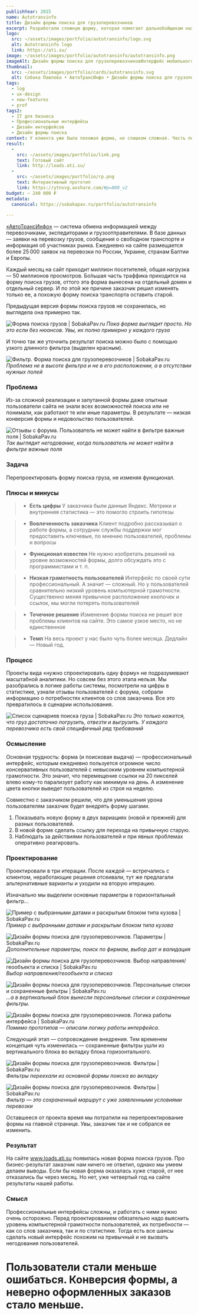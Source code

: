 ```yaml
---
publishYear: 2015
name: Autotransinfo
title: Дизайн формы поиска для грузоперевозчиков
excerpt: Разработали сложную форму, которая помогает дальнобойщикам находить грузы по подходящему маршруту
logo:
  src: ~/assets/images/portfolio/autotransinfo/logo.svg
  alt: Autotransinfo logo
  link: https://ati.su/
image: ~/assets/images/portfolio/autotransinfo/autotransinfo.png
imageAlt: Дизайн формы поиска для грузоперевозчиковИнтерфейс мобильного приложения
thumbnail:
  src: ~/assets/images/portfolio/cards/autotransinfo.svg
  alt: Собака Павлова • АвтоТрансИнфо • Дизайн формы поиска для грузоперевозчиков
tags:
  - log
  - ux-design
  - new-features
  - prof
tags2:
  - IT для бизнеса
  - Профессиональные интерфейсы
  - Дизайн интерфейсов
  - Дизайн формы поиска
context: У клиента уже была похожая форма, но слишком сложная. Часть пользователей не могла в ней разобраться, поэтому ошибалась при заполнении полей. Для сайта каждая ошибка — это неверно оформленный заказ.
result:
  - 
    src: ~/assets/images/portfolio/link.png
    text: Готовый сайт
    link: http://loads.ati.su/
  - 
    src: ~/assets/images/portfolio/rp.png
    text: Интерактивный прототип
    link: https://ytnvvg.axshare.com/#p=800_v2
budget: ~ 240 000 ₽
metadata:
  canonical: https://sobakapav.ru/portfolio/autotransinfo
  
---
```


[«АвтоТрансИнфо»](http://www.ati.su/) — система обмена информацией между перевозчиками, экспедиторами и грузоотправителями. В базе данных — заявки на перевозку грузов, сообщения о свободном транспорте и информация об участниках рынка. Ежедневно на сайте размещается более 25 000 заявок на перевозки по России, Украине, странам Балтии и Европы.

Каждый месяц на сайт приходит миллион посетителей, общая нагрузка — 50 миллионов просмотров. Бо́льшая часть траффика приходится на форму поиска грузов, оттого эта форма вынесена на отдельный домен и отдельный сервер. И по этой же причине заказчик решил изменять только ее, а похожую форму поиска транспорта оставить старой.

Предыдущая версия формы поиска грузов не сохранилась, но выглядела она примерно так.

![Форма поиска грузов | SobakaPav.ru](~/assets/images/portfolio/autotransinfo/1.png)
_Пока форма выглядит просто. Но это если без нюансов. Увы, их полно примерно у каждого груза_

И точно так же уточнить результат поиска можно было с помощью узкого длинного фильтра (выделен красным).

![Фильтр. Форма поиска для грузоперевозчиков | SobakaPav.ru](~/assets/images/portfolio/autotransinfo/2.png)
_Проблема не в высоте фильтра и не в его расположении, а в отсутствии нужных полей_

### Проблема

Из-за сложной реализации и запутанной формы даже опытные пользователи сайта не знали всех возможностей поиска или не понимали, как работают те или иные параметры. В результате — низкая конверсия формы и недовольство пользователей.

![Отзывы с форума. Пользователь не может найти в фильтре важные поля | SobakaPav.ru](~/assets/images/portfolio/autotransinfo/3.png)
_Так выглядит негодование, когда пользователь не может найти в фильтре важные поля_

### Задача

Перепроектировать форму поиска груза, не изменяя функционал.

### Плюсы и минусы

>+ **Есть цифры**
>У заказчика были данные Яндекс. Метрики и внутренняя статистика — это помогло строить гипотезы

>+ **Вовлеченность заказчика**
>Клиент подробно рассказывал о работе формы, а сотрудник службы поддержки мог предоставить ключевые, по мнению пользователей, проблемы и вопросы

>+ **Функционал известен**
>Не нужно изобретать решений на уровне возможностей формы, долго обсуждать это с программистами и т. п.

>- **Низкая грамотность пользователей**
>Интерфейс по своей сути профессиональный. А значит — сложный. Но у пользователей сравнительно низкий уровень компьютерной грамотности. Существенно меняя привычное расположение кнопочек и ссылок, мы могли потерять пользователей

>- **Точечное решение**
>Изменение формы поиска не решит все проблемы клиентов на сайте. Это самое узкое место, но не единственное

>- **Темп**
>На весь проект у нас было чуть более месяца. Дедлайн — Новый год.

### Процесс

Проекты вида «нужно спроектировать одну форму» не подразумевают масштабной аналитики. Но совсем без этого этапа нельзя. Мы разобрались в логике работы системы, посмотрели на цифры в статистике, узнали отзывы пользователей с форума, собрали информацию о потребностях клиентов со слов заказчика. Все это превратилось в сценарии использования.

![Список сценариев поиска груза | SobakaPav.ru](~/assets/images/portfolio/autotransinfo/4.png)
_Это только кажется, что груз достаточно погрузить, отвезти и выгрузить. У каждого перевозчика есть свой специфичный ряд требований_

### Осмысление

Основная трудность: форма (и поисковая выдача) — профессиональный интерфейс, которым ежедневно пользуется огромное число консервативных пользователей с невысоким уровнем компьютерной грамотности. Это значит, что перемещение ссылки на 20 пикселей влево кому-то парализует работу как минимум на день. А изменение цвета кнопки выведет пользователей из строя на неделю.

Совместно с заказчиком решили, что для уменьшения урона пользователям заказчик будет внедрять форму шагами.
1. Показывать новую форму в двух вариациях (новой и прежней) для разных пользователей.
2. В новой форме сделать ссылку для перехода на привычную старую.
3. Наблюдать за действиями пользователей и при явных проблемах оперативно реагировать.

### Проектирование

Проектировали в три итерации. После каждой — встречались с клиентом, неработающие решения отсеивали, тут же предлагали альтернативные варианты и уходили на вторую итерацию.

Изначально мы выделили основные параметры в горизонтальный фильтр…

![Пример с выбранными датами и раскрытым блоком типа кузова | SobakaPav.ru](~/assets/images/portfolio/autotransinfo/5.png)
_Пример с выбранными датами и раскрытым блоком типа кузова_

![Дизайн формы поиска для грузоперевозчиков. Параметры | SobakaPav.ru](~/assets/images/portfolio/autotransinfo/6.png)
_Дополнительные параметры, поиск по фирмам, выбор дат и валидация_

![Дизайн формы поиска для грузоперевозчиков. Выбор направления/геообъекта и списка | SobakaPav.ru](~/assets/images/portfolio/autotransinfo/7.png)
_Выбор направления/геообъекта и списка_

![Дизайн формы поиска для грузоперевозчиков. Персональные списки и сохраненные фильтры | SobakaPav.ru](~/assets/images/portfolio/autotransinfo/8.png)
_…а в вертикальный блок вынесли персональные списки и сохраненные фильтры._

![Дизайн формы поиска для грузоперевозчиков. Логика работы интерфейса | SobakaPav.ru](~/assets/images/portfolio/autotransinfo/9.png)
_Помимо прототипов — описали логику работы интерфейса._

Следующий этап — сопровождение внедрения. Тем временем концепция чуть изменилась — сохраненные фильтры ушли из вертикального блока во вкладку блока горизонтального.

![Дизайн формы поиска для грузоперевозчиков. Фильтры | SobakaPav.ru](~/assets/images/portfolio/autotransinfo/10.png)
_Фильтры переехали из основной формы поиска во вкладку_

![Дизайн формы поиска для грузоперевозчиков. Фильтры | SobakaPav.ru](~/assets/images/portfolio/autotransinfo/11.png)
_Фильтр — это сохраненный маршрут с уже заявленными условиями перевозки_

Оставшееся от проекта время мы потратили на перепроектирование формы на главной странице. Увы, заказчик так и не собрался ее изменить.

### Результат

На сайте www.loads.ati.su появилась новая форма поиска грузов. Про бизнес-результат заказчик нам ничего не ответил, однако мы умеем делаем выводы. Если бы новая форма оказалась хуже старой, от нее отказались бы через месяц. Но нет, уже четвертый год на сайте результаты нашей работы.

### Смысл

Профессиональные интерфейсы сложны, и работать с ними нужно очень осторожно. Перед проектированием обязательно надо выяснить уровень компьютерной грамотности пользователей, их потребности — как со слов заказчика, так и по статистике. Тогда есть все шансы сделать новый интерфейс похожим на привычный и не вызвать негодования пользователей.

# Пользователи стали меньше ошибаться. Конверсия формы, а неверно оформленных заказов стало меньше.

